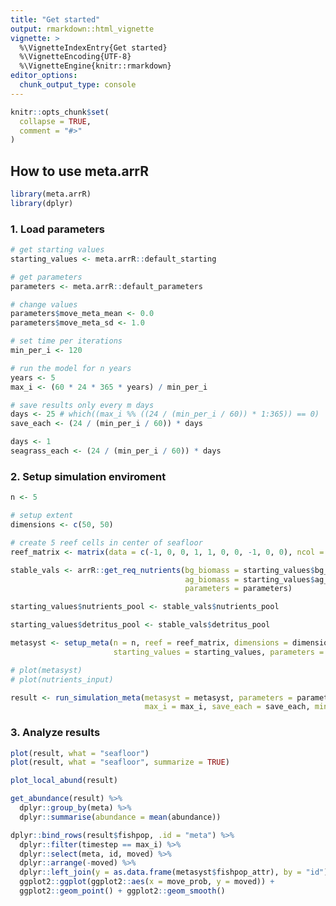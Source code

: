 ```yaml
---
title: "Get started"
output: rmarkdown::html_vignette
vignette: >
  %\VignetteIndexEntry{Get started}
  %\VignetteEncoding{UTF-8}
  %\VignetteEngine{knitr::rmarkdown}
editor_options: 
  chunk_output_type: console
---
```


```r
knitr::opts_chunk$set(
  collapse = TRUE,
  comment = "#>"
)
```

## How to use **meta.arrR**

```r
library(meta.arrR)
library(dplyr)
```

### 1. Load parameters

```r

# get starting values
starting_values <- meta.arrR::default_starting

# get parameters
parameters <- meta.arrR::default_parameters

# change values
parameters$move_meta_mean <- 0.0
parameters$move_meta_sd <- 1.0

# set time per iterations
min_per_i <- 120

# run the model for n years
years <- 5
max_i <- (60 * 24 * 365 * years) / min_per_i

# save results only every m days
days <- 25 # which((max_i %% ((24 / (min_per_i / 60)) * 1:365)) == 0)
save_each <- (24 / (min_per_i / 60)) * days

days <- 1
seagrass_each <- (24 / (min_per_i / 60)) * days
```

### 2. Setup simulation enviroment

```r
n <- 5

# setup extent
dimensions <- c(50, 50)

# create 5 reef cells in center of seafloor
reef_matrix <- matrix(data = c(-1, 0, 0, 1, 1, 0, 0, -1, 0, 0), ncol = 2, byrow = TRUE)

stable_vals <- arrR::get_req_nutrients(bg_biomass = starting_values$bg_biomass,
                                       ag_biomass = starting_values$ag_biomass,
                                       parameters = parameters)

starting_values$nutrients_pool <- stable_vals$nutrients_pool

starting_values$detritus_pool <- stable_vals$detritus_pool

metasyst <- setup_meta(n = n, reef = reef_matrix, dimensions = dimensions, max_i = max_i,
                       starting_values = starting_values, parameters = parameters)

# plot(metasyst)
# plot(nutrients_input)
```

```r
result <- run_simulation_meta(metasyst = metasyst, parameters = parameters, movement = "behav",
                              max_i = max_i, save_each = save_each, min_per_i = min_per_i)
```

### 3. Analyze results

```r
plot(result, what = "seafloor")
plot(result, what = "seafloor", summarize = TRUE)

plot_local_abund(result)

get_abundance(result) %>% 
  dplyr::group_by(meta) %>% 
  dplyr::summarise(abundance = mean(abundance))

dplyr::bind_rows(result$fishpop, .id = "meta") %>% 
  dplyr::filter(timestep == max_i) %>% 
  dplyr::select(meta, id, moved) %>% 
  dplyr::arrange(-moved) %>% 
  dplyr::left_join(y = as.data.frame(metasyst$fishpop_attr), by = "id") %>%
  ggplot2::ggplot(ggplot2::aes(x = move_prob, y = moved)) + 
  ggplot2::geom_point() + ggplot2::geom_smooth()
```
